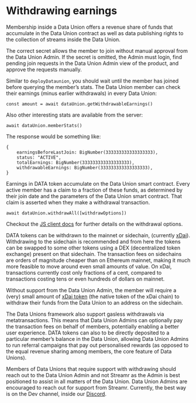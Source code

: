 

# Withdrawing earnings
Membership inside a Data Union offers a revenue share of funds that accumulate in the Data Union contract as well as data publishing rights to the collection of streams inside the Data Union.

The correct secret allows the member to join without manual approval from the Data Union Admin. If the secret is omitted, the Admin must login, find pending join requests in the Data Union Admin view of the product, and approve the requests manually.

Similar to `deployDataunion`, you should wait until the member has joined before querying the member’s stats. The Data Union member can check their earnings (minus earlier withdrawals) in every Data Union:

```
const amount = await dataUnion.getWithdrawableEarnings()
```

Also other interesting stats are available from the server:

```
await dataUnion.memberStats()
```

The response would be something like:

```
{
    earningsBeforeLastJoin: BigNumber(333333333333333333),
    status: "ACTIVE",
    totalEarnings: BigNumber(333333333333333333),
    withdrawableEarnings: BigNumber(333333333333333333),
}
```

Earnings in DATA token accumulate on the Data Union smart contract. Every active member has a claim to a fraction of these funds, as determined by their join date and the parameters of the Data Union smart contract. That claim is asserted when they make a withdrawal transaction.

```
await dataUnion.withdrawAll([withdrawOptions])
```

Checkout the <a href="https://github.com/streamr-dev/network-monorepo/blob/main/packages/client/README.md#data-unions" target="_blank" rel="noopener noreferrer">JS client docs</a> for further details on the withdrawal options.

DATA tokens can be withdrawn to the mainnet or sidechain, (currently <a href="https://www.xdaichain.com" target="_blank" rel="noopener noreferrer">xDai</a>). Withdrawing to the sidechain is recommended and from here the tokens can be swapped to some other tokens using a DEX (decentralized token exchange) present on that sidechain. The transaction fees on sidechains are orders of magnitude cheaper than on Ethereum mainnet, making it much more feasible to move around even small amounts of value. On xDai, transactions currently cost only fractions of a cent, compared to transactions costing tens or even hundreds of dollars on mainnet. 

Without support from the Data Union Admin, the member will require a (very) small amount of <a href="https://www.xdaichain.com/for-users/get-xdai-tokens" target="_blank" rel="noopener noreferrer">xDai token</a> (the native token of the xDai chain) to withdraw their funds from the Data Union to an address on the sidechain.

The Data Unions framework also support gasless withdrawals via metatransactions. This means that Data Union Admins can optionally pay the transaction fees on behalf of members, potentially enabling a better user experience. DATA tokens can also to be directly deposited to a particular member’s balance in the Data Union, allowing Data Union Admins to run referral campaigns that pay out personalised rewards (as opposed to the equal revenue sharing among members, the core feature of Data Unions).

Members of Data Unions that require support with withdrawing should reach out to the Data Union Admin and not Streamr as the Admin is best positioned to assist in all matters of the Data Union. Data Union Admins are encouraged to reach out for support from Streamr. Currently, the best way is on the Dev channel, inside our <a href="https://discord.gg/gZAm8P7hK8" target="_blank" rel="noopener noreferrer">Discord</a>.
